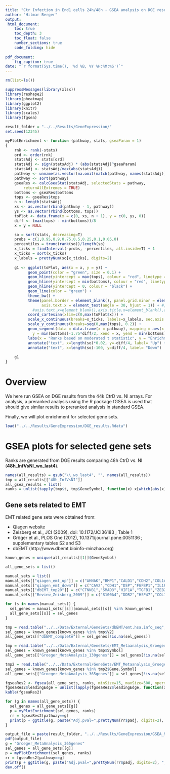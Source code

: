 ```yaml
---
title: "Ctr Infection in End1 cells 24h/48h - GSEA analysis on DGE results"
author: "Hilmar Berger"
output: 
 html_document:
    toc: true
    toc_depth: 3
    toc_float: false
    number_sections: true
    code_folding: hide
    
pdf_document:
    fig_caption: true
date: "`r format(Sys.time(), '%d %B, %Y %H:%M:%S')`"
---
```


```r
rm(list=ls())

suppressMessages(library(xlsx))
library(reshape2)
library(pheatmap)
library(ggplot2)
library(knitr)
library(scales)
library(fgsea)

result_folder = "../../Results/GeneExpression/"
set.seed(12345)
```

```r
myPlotEnrichment <- function (pathway, stats, gseaParam = 1) 
{
    rnk <- rank(-stats)
    ord <- order(rnk)
    statsAdj <- stats[ord]
    statsAdj <- sign(statsAdj) * (abs(statsAdj)^gseaParam)
    statsAdj <- statsAdj/max(abs(statsAdj))
    pathway <- unname(as.vector(na.omit(match(pathway, names(statsAdj)))))
    pathway <- sort(pathway)
    gseaRes <- calcGseaStat(statsAdj, selectedStats = pathway, 
        returnAllExtremes = TRUE)
    bottoms <- gseaRes$bottoms
    tops <- gseaRes$tops
    n <- length(statsAdj)
    xs <- as.vector(rbind(pathway - 1, pathway))
    ys <- as.vector(rbind(bottoms, tops))
    toPlot <- data.frame(x = c(0, xs, n + 1), y = c(0, ys, 0))
    diff <- (max(tops) - min(bottoms))/8
    x = y = NULL

    so = sort(stats, decreasing=T)
    probs = c(1,0.95,0.9,0.75,0.5,0.25,0.1,0.05,0)
    percentiles = trunc(rank(so))/length(so)
    x_ticks = findInterval(-probs, -percentiles, all.inside=T) + 1
    x_ticks = sort(x_ticks)
    x_labels = prettyNum(so[x_ticks], digits=2)
    
    g1 <- ggplot(toPlot, aes(x = x, y = y)) + 
          geom_point(color = "green", size = 0.1) + 
          geom_hline(yintercept = max(tops), colour = "red", linetype = "dashed") + 
          geom_hline(yintercept = min(bottoms), colour = "red", linetype = "dashed") + 
          geom_hline(yintercept = 0, colour = "black") + 
          geom_line(color = "green") + 
          theme_bw() + 
          theme(panel.border = element_blank(), panel.grid.minor = element_blank(), 
                axis.text.x = element_text(angle = 30, hjust = 1)) + #,
            #axis.text.x=element_blank(),axis.title.x=element_blank(),axis.ticks = element_blank() ) +
          coord_cartesian(xlim=c(0,max(toPlot$x))) + 
          scale_x_continuous(breaks=x_ticks, labels=x_labels, sec.axis = sec_axis(~.+10)) + 
          scale_y_continuous(breaks=seq(0,max(tops), 0.2)) + 
          geom_segment(data = data.frame(x = pathway), mapping = aes(x = x, 
            y = min(bottoms)-1.75*diff/2, xend = x, yend = min(bottoms)-diff/4), size = 0.2) +
          labs(x = "Ranks based on moderated t statistic", y = "Enrichment score") + 
          annotate("text", x=length(so)*0.02, y=-diff/4, label= "Up") + 
          annotate("text", x=length(so)-100, y=diff/4, label= "Down") 
    
    g1
}
```

# Overview

We here run GSEA on DGE results from the 44k CtrD vs. NI arrays. For analysis, a preranked analysis using the R package fGSEA is used that should give similar results to preranked analysis in standard GSEA. 

Finally, we will plot enrichment for selected gene sets. 


```r
load("../../Results/GeneExpression/DGE_results.Rdata")
```

# GSEA plots for selected gene sets

Ranks are generated from DGE results comparing 48h CtrD vs. NI (**48h_InfVsNI_wo_last4**).

```r
names(all_results) = gsub("\\_wo_last4", "", names(all_results))
tmp = all_results[["48h_InfVsNI"]]
all_gsea_results = list()
ranks = unlist(tapply(tmp$t, tmp$GeneSymbol, function(x) x[which(abs(x)==max(abs(x)))] ))
```

## Gene sets related to EMT

EMT related gene sets were obtained from:

- Qiagen website
- Zeisberg et al., JCI (2009), doi: 10.1172/JCI36183 ; Table 1
- Gröger et al., PLOS One (2012),  10.1371/journal.pone.0051136 ; supplementary tables S2 and S3
- dbEMT (http://www.dbemt.bioinfo-minzhao.org)

```r
known_genes = unique(all_results[[1]]$GeneSymbol)

all_gene_sets = list()

manual_sets = list()
manual_sets[["qiagen_emt_up"]] = c("AHNAK","BMP1","CALD1","CDH2","COL1A2","COL3A1","COL5A2","FN1","FOXC2","GNG11","GSC","IGFBP4","ITGA5","ITGAV","MMP2","MMP3","MMP9","MSN","SERPINE1","SNAI1","SNAI2","SNAI3","SOX10","SPARC","STEAP1","TCF4","TIMP1","TMEFF1","TMEM132A","TWIST1","VCAN","VIM","VPS13A","WNT5A","WNT5B")
manual_sets[["qiagen_emt_down"]] = c("CAV2","CDH1","DSP","FGFBP1","IL1RN","KRT19","MITF","MST1R","NUDT13","PPPDE2","RGS2","SPP1","TFPI2","TSPAN13")
manual_sets[["dbEMT_top20"]] = c("CTNNB1","SMAD3","HIF1A","TGFB1","ZEB2","EGFR","CDH1","ILK","ZEB1","TWIST1","SNAI2","EPAS1","SMAD2","SNAI1","IGF1R","ERBB2","MET","AKT1","SMAD7")
manual_sets[["Review_Zeisberg_2009"]] = c("S100A4","DDR2","HSP47","COL1A2", "COL2A1","VIM","CDH1","CDH2","CDH11","TJP1","KRT5","KRT4","KRT14","KRT7", "SERPINH1","SNAI1","SNAI2","TWIST1", "ZEB1","FOXC2")

for (s in names(manual_sets)) {
  sel_genes = manual_sets[[s]][manual_sets[[s]] %in% known_genes]
  all_gene_sets[[s]] = sel_genes
}

tmp = read.table("../../Data/External/GeneSets/dbEMT/emt.hsa.info_seq", sep="\t", header=F, fill=T, quote="")
sel_genes = known_genes[known_genes %in% tmp$V2]
all_gene_sets[["dbEMT_complete"]] = sel_genes[!is.na(sel_genes)]

tmp = read.table("../../Data/External/GeneSets/EMT_Metaanalysis_Groeger_et_al_130_genes.txt.csv", sep="\t", header=T, fill=T, quote="")
sel_genes = known_genes[known_genes %in% tmp$Symbol]
all_gene_sets[["Groeger_MetaAnalysis_130genes"]] = sel_genes[!is.na(sel_genes)]

tmp2 = read.table("../../Data/External/GeneSets/EMT_Metaanalysis_Groeger_et_al_365_genes.txt.csv", sep="\t", header=T, fill=T, quote="")
sel_genes = known_genes[known_genes %in% tmp2$Gene.Symbol]
all_gene_sets[["Groeger_MetaAnalysis_365genes"]] = sel_genes[!is.na(sel_genes)]
```


```r
fgseaRes2 <- fgsea(all_gene_sets, ranks, minSize=15, maxSize=500, nperm=5000)
fgseaRes2$leadingEdge = unlist(lapply(fgseaRes2$leadingEdge, function(x) paste(x, collapse=", ") ) )
kable(fgseaRes2)
```


```r
for (g in names(all_gene_sets)) {
  sel_genes = all_gene_sets[[g]]
  p = myPlotEnrichment(sel_genes, ranks)
  rr = fgseaRes2[pathway==g]
  print(p + ggtitle(g, paste("Adj.pval=",prettyNum(rr$padj, digits=2), "ES=",prettyNum(rr$ES, digits=2), ", NES=",prettyNum(rr$NES, digits=2) ) ) )
}
```

```r
output_file = paste(result_folder, "../../Results/GeneExpression/GSEA_Metaanalysis_365_genes.pdf", sep="/")
pdf(output_file)
g = "Groeger_MetaAnalysis_365genes"
sel_genes = all_gene_sets[[g]]
p = myPlotEnrichment(sel_genes, ranks)
rr = fgseaRes2[pathway==g]
print(p + ggtitle(g, paste("Adj.pval=",prettyNum(rr$padj, digits=2), ", ES=",prettyNum(rr$ES, digits=2), ", NES=",prettyNum(rr$NES, digits=2) ) ) )
dev.off()
```

